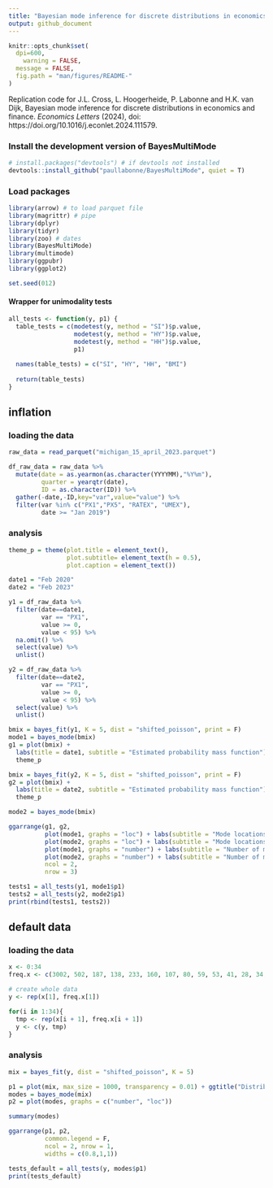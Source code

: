 ```yaml
---
title: "Bayesian mode inference for discrete distributions in economics and finance"
output: github_document
---
```


```r
knitr::opts_chunk$set(
  dpi=600,
    warning = FALSE,
  message = FALSE,
  fig.path = "man/figures/README-"
)
```

Replication code for J.L. Cross, L. Hoogerheide, P. Labonne and H.K. van Dijk, Bayesian mode inference for discrete distributions in economics and finance. *Economics Letters* (2024), doi: https://doi.org/10.1016/j.econlet.2024.111579.

### Install the development version of BayesMultiMode
```r
# install.packages("devtools") # if devtools not installed 
devtools::install_github("paullabonne/BayesMultiMode", quiet = T)
```


### Load packages
```r
library(arrow) # to load parquet file
library(magrittr) # pipe
library(dplyr) 
library(tidyr)
library(zoo) # dates
library(BayesMultiMode)
library(multimode)
library(ggpubr)
library(ggplot2) 
```

```r
set.seed(012)
```

#### Wrapper for unimodality tests
```r
all_tests <- function(y, p1) {
  table_tests = c(modetest(y, method = "SI")$p.value,
                  modetest(y, method = "HY")$p.value,
                  modetest(y, method = "HH")$p.value,
                  p1)
  
  names(table_tests) = c("SI", "HY", "HH", "BMI")
  
  return(table_tests)
}
```

## inflation

### loading the data
```r
raw_data = read_parquet("michigan_15_april_2023.parquet")

df_raw_data = raw_data %>%
  mutate(date = as.yearmon(as.character(YYYYMM),"%Y%m"),
         quarter = yearqtr(date),
         ID = as.character(ID)) %>%
  gather(-date,-ID,key="var",value="value") %>%
  filter(var %in% c("PX1","PX5", "RATEX", "UMEX"),
         date >= "Jan 2019")
```

### analysis
```r
theme_p = theme(plot.title = element_text(),
                plot.subtitle= element_text(h = 0.5),
                plot.caption = element_text())

date1 = "Feb 2020"
date2 = "Feb 2023"

y1 = df_raw_data %>%
  filter(date==date1,
         var == "PX1",
         value >= 0,
         value < 95) %>%
  na.omit() %>%
  select(value) %>%
  unlist()

y2 = df_raw_data %>%
  filter(date==date2,
         var == "PX1",
         value >= 0,
         value < 95) %>%
  select(value) %>%
  unlist()

bmix = bayes_fit(y1, K = 5, dist = "shifted_poisson", print = F)
mode1 = bayes_mode(bmix)
g1 = plot(bmix) + 
  labs(title = date1, subtitle = "Estimated probability mass function") +
  theme_p

bmix = bayes_fit(y2, K = 5, dist = "shifted_poisson", print = F)
g2 = plot(bmix) +
  labs(title = date2, subtitle = "Estimated probability mass function") +
  theme_p

mode2 = bayes_mode(bmix)

ggarrange(g1, g2,
          plot(mode1, graphs = "loc") + labs(subtitle = "Mode locations") + ggtitle("") + theme_p,
          plot(mode2, graphs = "loc") + labs(subtitle = "Mode locations") + ggtitle("") + theme_p,
          plot(mode1, graphs = "number") + labs(subtitle = "Number of modes") + ggtitle("") + theme_p,
          plot(mode2, graphs = "number") + labs(subtitle = "Number of modes") + ggtitle("") + theme_p,
          ncol = 2,
          nrow = 3)

tests1 = all_tests(y1, mode1$p1)
tests2 = all_tests(y2, mode2$p1)
print(rbind(tests1, tests2))
```

## default data

### loading the data
```r
x <- 0:34
freq.x <- c(3002, 502, 187, 138, 233, 160, 107, 80, 59, 53, 41, 28, 34, 10, 13, 11, 4, 5, 8, 6, 3, 0, 1, 0, 1, 0, 0, 0, 1, 1, 1, 1, 0, 0, 1) 

# create whole data
y <- rep(x[1], freq.x[1])

for(i in 1:34){
  tmp <- rep(x[i + 1], freq.x[i + 1])
  y <- c(y, tmp)
}
```

### analysis
```r
mix = bayes_fit(y, dist = "shifted_poisson", K = 5)

p1 = plot(mix, max_size = 1000, transparency = 0.01) + ggtitle("Distributions")
modes = bayes_mode(mix)
p2 = plot(modes, graphs = c("number", "loc"))

summary(modes)

ggarrange(p1, p2,
          common.legend = F,
          ncol = 2, nrow = 1,
          widths = c(0.8,1,1))

tests_default = all_tests(y, modes$p1)
print(tests_default)
```

